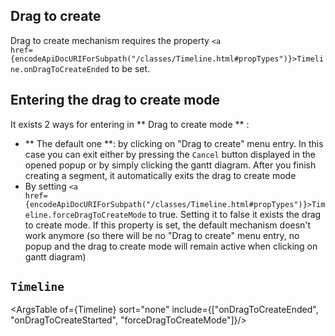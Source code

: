 
<Meta title="Features/Drag to create/Doc"  />

## Drag to create

Drag to create mechanism requires the property <code><a href={encodeApiDocURIForSubpath("/classes/Timeline.html#propTypes")}>Timeline.onDragToCreateEnded</a></code> to be set.
## Entering the drag to create mode

 It exists 2 ways for entering in ** Drag to create mode ** :
 * ** The default one **: by clicking on "Drag to create" menu entry. 
 In this case you can exit either by pressing the `Cancel` button displayed in the opened popup or by simply clicking the gantt diagram. 
 After you finish creating a segment, it automatically exits the drag to create mode 
 * By setting <code><a href={encodeApiDocURIForSubpath("/classes/Timeline.html#propTypes")}>Timeline.forceDragToCreateMode</a></code> to true. Setting it to false it exists the drag to create mode. If this property is set, the default mechanism doesn't work anymore (so there will be no "Drag to create" menu entry, no popup and the drag to create mode will remain active when clicking on gantt diagram)

## `Timeline`   

<ArgsTable of={Timeline} sort="none" include={["onDragToCreateEnded", "onDragToCreateStarted", "forceDragToCreateMode"]}/>
